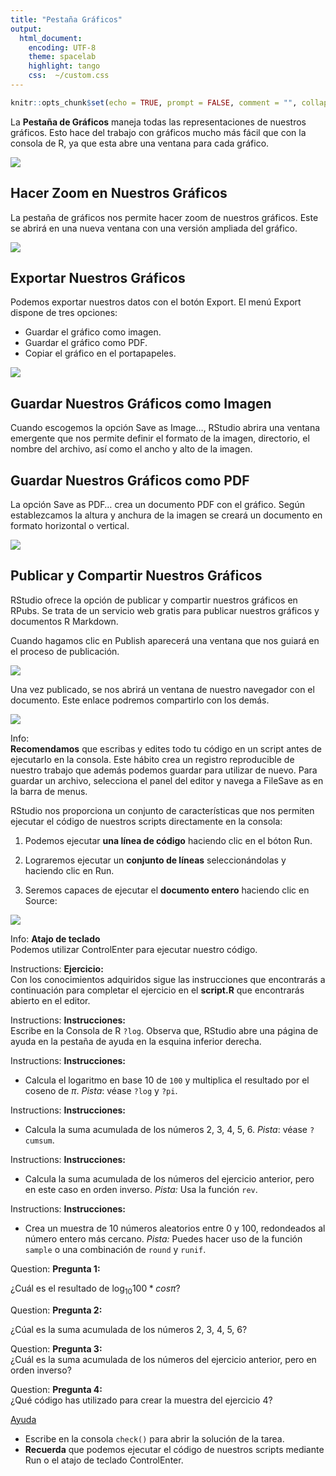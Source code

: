 ```yaml
---
title: "Pestaña Gráficos"
output:
  html_document:
    encoding: UTF-8
    theme: spacelab
    highlight: tango
    css:  ~/custom.css
---
```


```r
knitr::opts_chunk$set(echo = TRUE, prompt = FALSE, comment = "", collapse = TRUE)
```

La __Pestaña de Gráficos__ maneja todas las representaciones de nuestros gráficos. Esto hace del trabajo con gráficos mucho más fácil que con la consola de R, ya que esta abre una ventana para cada gráfico.

![](https://i.imgur.com/ZI2eziQ.jpg)

## Hacer Zoom en Nuestros Gráficos

La pestaña de gráficos nos permite hacer zoom de nuestros gráficos. Este se abrirá en una nueva ventana con una versión ampliada del gráfico.

![](https://i.imgur.com/ZI2eziQ.jpg)

## Exportar Nuestros Gráficos

Podemos exportar nuestros datos con el botón <span class="badge badge-primary">Export</span>. El menú <span class="badge badge-primary">Export</span> dispone de tres opciones:

- Guardar el gráfico como imagen.
- Guardar el gráfico como PDF.
- Copiar el gráfico en el portapapeles.

![](https://i.imgur.com/HFpnVbX.jpg)

## Guardar Nuestros Gráficos como Imagen

Cuando escogemos la opción <span class="badge badge-primary">Save as Image...</span>, RStudio abrira una ventana emergente que nos permite definir el formato de la imagen, directorio, el nombre del archivo, así como el ancho y alto de la imagen.

## Guardar Nuestros Gráficos como PDF

La opción <span class="badge badge-primary">Save as PDF...</span> crea un documento PDF con el gráfico. Según establezcamos la altura y anchura de la imagen se creará un documento en formato horizontal o vertical.

![](https://i.imgur.com/yzgPPNn.jpg)

## Publicar y Compartir Nuestros Gráficos

RStudio ofrece la opción de publicar y compartir nuestros gráficos en RPubs. Se trata de un servicio web gratis para publicar nuestros gráficos y documentos R Markdown.

Cuando hagamos clic en <span class="badge badge-primary">Publish</span> aparecerá una ventana que nos guiará en el proceso de publicación.

![](https://i.imgur.com/VnOLw3a.jpg)

Una vez publicado, se nos abrirá un ventana de nuestro navegador con el documento. Este enlace podremos compartirlo con los demás.

![](https://i.imgur.com/CBVbOJz.jpg)


<div class="alert alert-info" role="alert">
<span class="glyphicon glyphicon-thumbs-up" aria-hidden="true"></span>
<span class="sr-only">Info:</span></br>
__Recomendamos__ que escribas y edites todo tu código en un script antes de ejecutarlo en la consola. Este hábito crea un registro reproducible de nuestro trabajo que además podemos guardar para utilizar de nuevo. Para guardar un archivo, selecciona el panel del editor y navega a <span class="badge badge-primary">File</span><span class="badge badge-primary">Save as</span> en la barra de menus.


</div>




RStudio nos proporciona un conjunto de características que nos permiten ejecutar el código de nuestros scripts directamente en la consola:

1. Podemos ejecutar __una línea de código__ haciendo clic en el bóton <span class="label label-default">Run</span>.


2. Lograremos ejecutar un __conjunto de líneas__ seleccionándolas y haciendo clic en <span class="label label-default">Run</span>. 

3. Seremos capaces de ejecutar el __documento entero__ haciendo clic en  <span class="label label-default">Source</span>:

![](https://i.imgur.com/vv0hUbc.png)


<div class="alert alert-info" role="alert">
<span class="glyphicon glyphicon-exclamation-sign" aria-hidden="true"></span>
<span class="sr-only">Info:</span>
__Atajo de teclado__</br>
Podemos utilizar <span class="label label-default">Control</span><span class="glyphicon glyphicon-plus" aria-hidden="true"></span><span class="label label-default">Enter</span> para ejecutar nuestro código.
</div>


<div class="alert alert-success" role="alert">
<span class="glyphicon glyphicon-education" aria-hidden="true"></span>
<span class="sr-only">Instructions:</span>
**Ejercicio:**</br>
Con los conocimientos adquiridos sigue las instrucciones que encontrarás a 
continuación para completar el ejercicio en el __script.R__ que encontrarás abierto en el editor.
</div>

 

<div class="panel panel-success">
<div class="panel-body">

<div class="alert alert-success" role="alert">
<span class="glyphicon glyphicon-tasks" aria-hidden="true"></span>
<span class="sr-only">Instructions:</span>
**Instrucciones:**  
Escribe en la Consola de R `?log`. Observa que, RStudio abre una página de ayuda en la pestaña de ayuda en la esquina inferior derecha.

</div>

 
<div class="alert alert-success" role="alert">
<span class="glyphicon glyphicon-tasks" aria-hidden="true"></span>
<span class="sr-only">Instructions:</span>
**Instrucciones:**  

- Calcula el logaritmo en base 10 de `100` y multiplica el resultado por el coseno de $\pi$. _Pista_: véase `?log` y `?pi`.
</div>


<div class="alert alert-success" role="alert">
<span class="glyphicon glyphicon-tasks" aria-hidden="true"></span>
<span class="sr-only">Instructions:</span>
**Instrucciones:**  

- Calcula la suma acumulada de los números 2, 3, 4, 5, 6. _Pista_: véase `?cumsum`. 
</div>

<div class="alert alert-success" role="alert">
<span class="glyphicon glyphicon-tasks" aria-hidden="true"></span>
<span class="sr-only">Instructions:</span>
**Instrucciones:**

- Calcula la suma acumulada de los números del ejercicio anterior, pero en este caso en orden inverso. _Pista:_ Usa la función `rev`.

</div>



<div class="alert alert-success" role="alert">
<span class="glyphicon glyphicon-tasks" aria-hidden="true"></span>
<span class="sr-only">Instructions:</span>
**Instrucciones:**

- Crea un muestra de 10 números aleatorios entre 0 y 100, redondeados al número entero más cercano. _Pista:_ Puedes hacer uso de la función `sample` o una combinación de `round` y `runif`.
</div>
</div>

</div>


<div class="alert alert-warning" role="alert">
<span class="glyphicon glyphicon-question-sign" aria-hidden="true"></span>
<span class="sr-only">Question:</span>
**Pregunta 1:**  

¿Cuál es el resultado de $\log _{ 10 }{ 100 }  * cos\pi$?
</div>


<div class="alert alert-warning" role="alert">
<span class="glyphicon glyphicon-question-sign" aria-hidden="true"></span>
<span class="sr-only">Question:</span>
**Pregunta 2:**  

¿Cúal es la suma acumulada de los números 2, 3, 4, 5, 6?
</div>


<div class="alert alert-warning" role="alert">
<span class="glyphicon glyphicon-question-sign" aria-hidden="true"></span>
<span class="sr-only">Question:</span>
**Pregunta 3:**  
¿Cuál es la suma acumulada de los números del ejercicio anterior, pero en orden inverso?
</div>

<div class="alert alert-warning" role="alert">
<span class="glyphicon glyphicon-question-sign" aria-hidden="true"></span>
<span class="sr-only">Question:</span>
**Pregunta 4:**  
¿Qué código has utilizado para crear la muestra del ejercicio 4?
</div>

<p>
<a class="btn btn-info" data-toggle="collapse" href="#hint" aria-expanded="false" aria-controls="collapseExample">
<span class="glyphicon glyphicon-exclamation-sign" aria-hidden="true"></span>  Ayuda</a>
</p>
<div class="collapse" id="hint">
<div class="card card-block">
<div class="alert alert-info" role="alert">
- Escribe en la consola `check()` para abrir la solución de la tarea.
- __Recuerda__ que podemos ejecutar el código de nuestros scripts mediante <span class="badge badge-primary">Run</span> o el atajo de teclado <span class="label label-default">Control</span><span class="glyphicon glyphicon-plus" aria-hidden="true"></span><span class="label label-default">Enter</span>.

</div>
</div>
